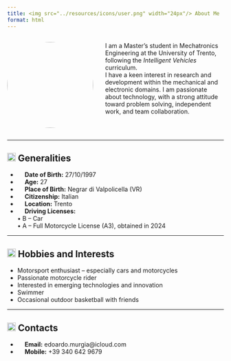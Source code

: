 ```yaml
---
title: <img src="../resources/icons/user.png" width="24px"/> About Me
format: html
---
```


<div style="display: flex; align-items: flex-start; gap: 2em;">

  <img src="../resources/images/profile.jpeg" width="200px" style="border-radius: 50%;"/>

  <div>

  I am a Master's student in Mechatronics Engineering at the University of Trento, following the *Intelligent Vehicles* curriculum.  
  I have a keen interest in research and development within the mechanical and electronic domains. I am passionate about technology, with a strong attitude toward problem solving, independent work, and team collaboration.

  </div>

</div>

---

## <img src="../resources/icons/info.png" width="20px"/> Generalities

- <img src="../resources/icons/calendar.png" width="13px"/> **Date of Birth:** 27/10/1997  
- <img src="../resources/icons/age.png" width="13px"/> **Age:** 27  
- <img src="../resources/icons/hospital.png" width="13px"/> **Place of Birth:** Negrar di Valpolicella (VR)  
- <img src="../resources/icons/pisa-tower.png" width="13px"/> **Citizenship:** Italian  
- <img src="../resources/icons/home.png" width="13px"/> **Location:** Trento  
- <img src="../resources/icons/license.png" width="13px"/> **Driving Licenses:**<br>
  • B – Car<br>
  • A – Full Motorcycle License (A3), obtained in 2024

---

## <img src="../resources/icons/puzzle-alt.png" width="20px"/> Hobbies and Interests

- Motorsport enthusiast – especially cars and motorcycles
- Passionate motorcycle rider
- Interested in emerging technologies and innovation  
- Swimmer
- Occasional outdoor basketball with friends

--- 

## <img src="../resources/icons/phone-guide.png" width="20px"/> Contacts

- <img src="../resources/icons/envelope.png" width="13px"/> **Email:** edoardo.murgia@icloud.com  
- <img src="../resources/icons/phone-call.png" width="13px"/> **Mobile:** +39 340 642 9679 
